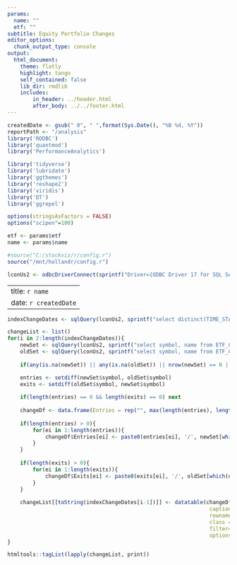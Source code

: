 ```yaml
---
params:
  name: ""
  etf: ""
subtitle: Equity Portfolio Changes
editor_options:
  chunk_output_type: console
output: 
  html_document:
    theme: flatly
    highlight: tango
    self_contained: false
    lib_dir: rmdlib
    includes:
        in_header: ../header.html
        after_body: ../../footer.html
---
```


```r
createdDate <- gsub(" 0", " ",format(Sys.Date(), "%B %d, %Y"))
reportPath <- "/analysis"
library('RODBC')
library('quantmod')
library('PerformanceAnalytics')

library('tidyverse')
library('lubridate')
library('ggthemes')
library('reshape2')
library('viridis')
library('DT')
library('ggrepel')

options(stringsAsFactors = FALSE)
options("scipen"=100)

etf <- params$etf
name <- params$name

#source("C:/stockviz/r/config.r")
source("/mnt/hollandr/config.r")

lconUs2 <- odbcDriverConnect(sprintf("Driver={ODBC Driver 17 for SQL Server};Server=%s;Database=%s;Uid=%s;Pwd=%s;", ldbserver, "StockVizUs2", ldbuser, ldbpassword), case = "nochange", believeNRows = TRUE)

```

---
title: `r name`
date: `r createdDate`
---

```r

indexChangeDates <- sqlQuery(lconUs2, sprintf("select distinct(TIME_STAMP) ts from ETF_CONSTITUENTS where ETF = '%s' order by ts desc", etf))[,1]

changeList <- list()
for(i in 2:length(indexChangeDates)){
	newSet <- sqlQuery(lconUs2, sprintf("select symbol, name from ETF_CONSTITUENTS where ETF = '%s' and ASSET_TYPE = 'equity' and TIME_STAMP = '%s'", etf, indexChangeDates[i-1]))
	oldSet <- sqlQuery(lconUs2, sprintf("select symbol, name from ETF_CONSTITUENTS where ETF = '%s' and ASSET_TYPE = 'equity' and TIME_STAMP = '%s'", etf, indexChangeDates[i]))
	
    if(any(is.na(newSet)) || any(is.na(oldSet)) || nrow(newSet) == 0 || nrow(oldSet) == 0) next

	entries <- setdiff(newSet$symbol, oldSet$symbol)
	exits <- setdiff(oldSet$symbol, newSet$symbol)
	
	if(length(entries) == 0 && length(exits) == 0) next
	
	changeDf <- data.frame(Entries = rep("", max(length(entries), length(exits))), Exits = rep("", max(length(entries), length(exits))))
	
	if(length(entries) > 0){
		for(ei in 1:length(entries)){
			changeDf$Entries[ei] <- paste0(entries[ei], '/', newSet[which(newSet$symbol == entries[ei]),]$name[1])
		}
	}
	
	if(length(exits) > 0){
		for(ei in 1:length(exits)){
			changeDf$Exits[ei] <- paste0(exits[ei], '/', oldSet[which(oldSet$symbol == exits[ei]),]$name[1]) 
		}
	}
	
	changeList[[toString(indexChangeDates[i-1])]] <- datatable(changeDf, 
																caption = paste("On ", indexChangeDates[i-1]), 
																rownames = F, 
																class = 'cell-border stripe', 
																filter='none', 
																options = list(dom = 't', autoWidth = T, pageLength = nrow(changeDf)+5, columnDefs = list(list(width = '40%', visible=T, targets = '_all'))))
}

```

```r
htmltools::tagList(lapply(changeList, print))
```
